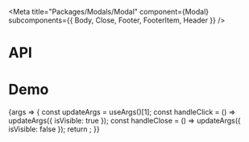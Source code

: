 
<Meta
  title="Packages/Modals/Modal"
  component={Modal}
  subcomponents={{ Body, Close, Footer, FooterItem, Header }}
/>

# API

<ArgsTable />

# Demo

<Canvas>
  <Story
    name="Modal"
    args={{
      isAnimated: true,
      isCentered: true,
      isVisible: false,
      hasBody: true,
      body: BODY,
      hasClose: true,
      hasFooter: true,
      hasHeader: true,
      header: 'Header',
      footerItems: FOOTER_ITEMS
    }}
    argTypes={{
      appendToNode: { control: false },
      isVisible: { table: { category: 'Story' } },
      hasBody: { name: 'Body', table: { category: 'Story' } },
      hasClose: { name: 'Close', table: { category: 'Story' } },
      hasFooter: { name: 'Footer', table: { category: 'Story' } },
      hasHeader: { name: 'Header', table: { category: 'Story' } },
      footerItems: { name: 'FooterItem[]', table: { category: 'Story' } },
      body: { name: 'children', table: { category: 'Body' } },
      isDanger: { control: 'boolean', table: { category: 'Header' } },
      header: { name: 'children', table: { category: 'Header' } }
    }}
  >
    {args => {
      const updateArgs = useArgs()[1];
      const handleClick = () => updateArgs({ isVisible: true });
      const handleClose = () => updateArgs({ isVisible: false });
      return <ModalStory {...args} onClick={handleClick} onClose={handleClose} />;
    }}
  </Story>
</Canvas>
